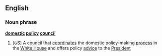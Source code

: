 ==English==
===Noun phrase===
'''[[domestic]] [[policy]] [[council]]'''
#(''US'') A council that [[coordinate]]s the domestic policy-making [[process]] in the [[White House]] and offers policy [[advice]] to the [[President]]